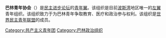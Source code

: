 {{unreferenced|time=2016-08-23T08:47:21+00:00}}
'''巴林青年协会'''（{{lang-ar|جمعية الشبيبة البحرينية}}）是[[民主进步论坛|民主进步论坛]]的[[青年翼|青年翼]]。该组织是目前[[波斯湾|波斯湾]]地区唯一的[[左翼|左翼]]青年组织。该组织致力于为巴林青年争取教育、医疗和政治参与权利。该组织是[[世界民主青年联盟|世界民主青年联盟]]的成员。

[[Category:共产主义青年团|Category:共产主义青年团]]
[[Category:巴林政治组织|Category:巴林政治组织]]